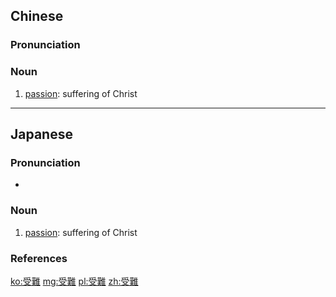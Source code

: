 {{also|受难}}
==Chinese==
{{zh-forms|s=受难}}

===Pronunciation===
{{zh-pron
|m=shòunàn
|c=sau6 naan6
|h=pfs=su-nan
|mn=qz:siǔ-lān/tw,xm,zz:siū-lān
|cat=n
}}

===Noun===
{{zh-noun}}

# [[passion]]: suffering of Christ

----

==Japanese==
{{ja-kanjitab|じゅ|なん|yomi=o}}

===Pronunciation===
* {{ja-pron|じゅなん|y=o|acc=0|acc_ref=NHK}}

===Noun===
{{ja-noun|じゅなん}}

# [[passion]]: suffering of Christ

===References===
<references/>

[[ko:受難]]
[[mg:受難]]
[[pl:受難]]
[[zh:受難]]